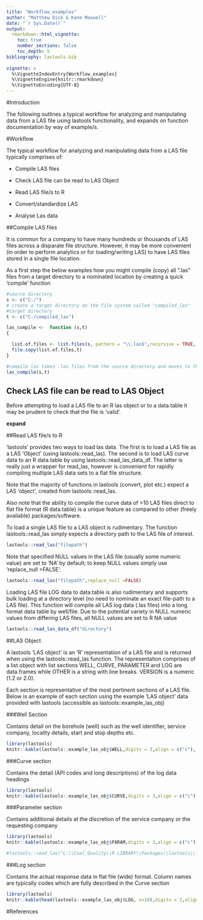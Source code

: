 ```yaml
---
title: "Workflow_examples"
author: "Matthew Dick & Kane Maxwell"
date: "`r Sys.Date()`"
output: 
  rmarkdown::html_vignette:
    toc: true
    number_sections: false
    toc_depth: 5
bibliography: lastools.bib
  
vignette: >
  %\VignetteIndexEntry{Workflow_examples}
  %\VignetteEngine{knitr::rmarkdown}
  %\VignetteEncoding{UTF-8}
---
```


#Introduction 

The following outlines a typical workflow for analyzing and manipulating data from a LAS file using lastools functionality, and expands on function documentation by way of example/s.


#Workflow

The typical workflow for analyzing and manipulating data from a LAS file typically comprises of:

* Compile LAS files

* Check LAS file can be read to LAS Object

* Read LAS file/s to R

* Convert/standardize LAS

* Analyse Las data

##Compile LAS files

It is common for a company to have many hundreds or thousands of LAS files across a disparate file structure. However, it may be more convenient (in order to perform analytics or for loading/writing LAS) to have LAS files stored in a single file location. 

As a first step the below examples how you might compile (copy) all ".las" files from a target directory to a nominated locaiton by creating a quick 'compile' function

```r
#source directory
s <- c("C:/")
# create a target directory on the file system called "compiled_las"
#target directory
t <- c("C:/compiled_las")

las_compile <-  function (s,t)
{

  list.of.files <- list.files(s, pattern = "\\.las$",recursive = TRUE, full.names = T)
  file.copy(list.of.files,t)
}

#compile las takes .las files from the source directory and moves to the target directory
las_compile(s,t)


```


## Check LAS file can be read to LAS Object

Before attempting to load a LAS file to an R las object or to a data.table it may be prudent to check that the file is 'valid'.  


**expand**


##Read LAS file/s to R

'lastools' provides two ways to load las data. The first is to load a LAS file as a LAS 'Object' (using lastools::read_las). The second is to load LAS curve data to an R data.table by using lastools::read_las_data_df. The latter is really just a wrapper for read_las, however is convenient for rapidly compiling multiple LAS data sets to a flat file structure.

Note that the majority of functions in lastools (convert, plot etc.) expect a LAS 'object', created from lastools::read_las.

Also note that the ability to compile the curve data of >10 LAS files direct to flat file format (R data.table) is a unique feature as compared to other (freely available) packages/software.  

To load a single LAS file to a LAS object is rudimentary. The function lastools::read_las simply expects a directory path to the LAS file of interest.

```r
lastools::read_las("filepath")
```

Note that specified NULL values in the LAS file (usually some numeric value) are set to 'NA' by default; to keep NULL values simply use 'replace_null =FALSE'.

```r
lastools::read_las("filepath",replace_null =FALSE)
```

Loading LAS file LOG data to data.table is also rudimentary and supports bulk loading at a directory level (no need to nominate an exact file-path to a LAS file). This function will compile all LAS log data (.las files) into a long format data table by well/file. Due to the potential variety in NULL numeric values from differing LAS files, all NULL values are set to R NA value

```r
lastools::read_las_data_df("directory")
```

##LAS Object

A lastools 'LAS object' is an 'R' representation of a LAS file and is returned when using the lastools::read_las function. The representation comprises of a list object with list sections  WELL, CURVE, PARAMETER and LOG are data.frames while OTHER is a string with line breaks. VERSION is a numeric (1.2 or 2.0).

Each section is representative of the most pertinent sections of a LAS file. Below is an example of each section using the example 'LAS object' data provided with lastools (accessible as lastools::example_las_obj)

###Well Section

Contains detail on the borehole (well) such as the well identifier, service company, locality details, start and stop depths etc.

```r

library(lastools)
knitr::kable(lastools::example_las_obj$WELL,digits = 3,align = c("c"), caption = "lastools::example_las_obj$WELL")

```


###Curve section

Contains the detail (API codes and long descriptions) of the log data headings 

```r

library(lastools)
knitr::kable(lastools::example_las_obj$CURVE,digits = 3,align = c("c"), caption = "lastools::example_las_obj$CURVE")

```

###Parameter section

Contains additional details at the discretion of the service company or the requesting company

```r

library(lastools)
knitr::kable(lastools::example_las_obj$PARAM,digits = 3,align = c("c"), caption = "lastools::example_las_obj$PARAM")

#lastools::read_las("L:\\Coal_Quality\\R LIBRARY\\Packages\\lastools\\las_files\\PMI2279.las")

```


###Log section

Contains the actual response data in flat file (wide) format. Column names are typically codes which are fully described in the Curve section

```r

library(lastools)
knitr::kable(head(lastools::example_las_obj$LOG, n=10),digits = 3,align = c("c"), caption = "lastools::example_las_obj$LOG")


```


  
#References


